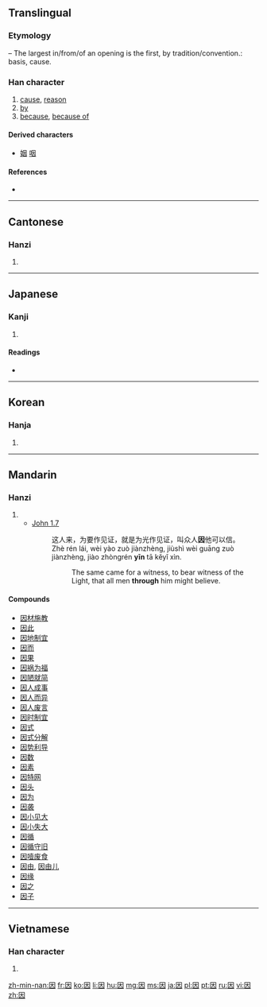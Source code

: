 {{also|囙}}
==Translingual==
{{stroke order|strokes=6}}
{{stroke order|type=animate}}

===Etymology===
{{Han compound|囗|大|t1=mouth, or opening |t2=large, or hands at full breadth |ls=ic}} – The largest in/from/of an opening is the first, by tradition/convention.: basis, cause.{{Template:rfv-etymology}}

{{Han etyl}}

===Han character===
{{Han char|rn=31|rad=囗|as=03|sn=6|four=6043<sub>0</sub>|canj=田大 (WK)|ids=⿴[[囗]][[大]]}}

# [[cause]], [[reason]]
# [[by]]
# [[because]], [[because of]]

====Derived characters====
* [[姻]] [[咽]]

====References====
* {{Han ref|kx=0217.020|dkj=04693|dj=0444.030|hdz=10711.090|uh=56E0|ud=22240|bh=A65D|bd=42589}}

----

==Cantonese==

===Hanzi===
{{yue-hanzi|jyut=[[jan1]]|y=yan1}}

# {{defn|lang=yue|sort=囗03}}

----

==Japanese==

===Kanji===
{{ja-kanji|grade=5|rs=囗03}}

# {{defn|lang=ja|sort=囗03}}

====Readings====
* {{ja-readings|on=[[いん]] (in)|kun=[[よる]] (yoru), [[ちなむ]] (chinamu), [[よって]] (yotte)}}

----

==Korean==

===Hanja===
{{ko-hanja|hangeul=인|rv=in|mr=in}}

# {{defn|lang=ko|sort=囗03}}

----

==Mandarin==

===Hanzi===
{{cmn-hanzi|pin=[[yīn]] ([[yin1]])|wg=[[yin1|yin<sup>1</sup>]]}}

# {{defn|lang=cmn|sort=囗03}}
#* [http://wordproject.org/multi/bi_en_cn_py.htm John 1.7]
#*: 这人来，为要作见证，就是为光作见证，叫众人'''因'''他可以信。
#*: Zhè rén lái, wèi yào zuò jiànzhèng, jiùshì wèi guāng zuò jiànzhèng, jiào zhòngrén '''yīn''' tā kĕyǐ xìn.
#*:: The same came for a witness, to bear witness of the Light, that all men '''through''' him might believe. 

====Compounds====
* [[因材施教]]
* [[因此]]
* [[因地制宜]]
* [[因而]]
* [[因果]]
* [[因祸为福]]
* [[因陋就简]]
* [[因人成事]]
* [[因人而异]]
* [[因人废言]]
* [[因时制宜]]
* [[因式]]
* [[因式分解]]
* [[因势利导]]
* [[因数]]
* [[因素]]
* [[因特网]]
* [[因头]]
* [[因为]]
* [[因袭]]
* [[因小见大]]
* [[因小失大]]
* [[因循]]
* [[因循守旧]]
* [[因噎废食]]
* [[因由]], [[因由儿]]
* [[因缘]]
* [[因之]]
* [[因子]]

----

==Vietnamese==

===Han character===
{{vi-hantu|[[nhân]], [[nhằn]], [[dăn]], [[nhăn]], [[nhơn]]|rs=囗03}}

# {{defn|lang=vi|sort=囗03}}

[[zh-min-nan:因]]
[[fr:因]]
[[ko:因]]
[[li:因]]
[[hu:因]]
[[mg:因]]
[[ms:因]]
[[ja:因]]
[[pl:因]]
[[pt:因]]
[[ru:因]]
[[vi:因]]
[[zh:因]]
